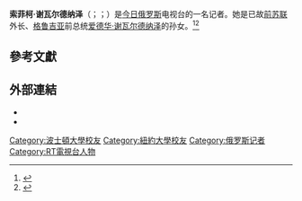 {{Infobox person
| name = 索菲柯·谢瓦尔德纳泽<br><small>Sophie Shevardnadze</small>
| image = Sophie Shevardnadze, 2019.jpg
| caption = 
| birth_name     = 
| birth_date       = {{Birth date and age|1978|09|23|df=y}}
| birth_place     =  {{USSR}}[[格鲁吉亚苏维埃社会主义共和国|格鲁吉亚苏维埃社会主义共和国]][[第比利斯|第比利斯]]
| occupation     = 记者
| residence       = {{RUS}}[[莫斯科|莫斯科]]
| education       = [[巴黎國立高等音樂舞蹈學院|巴黎國立高等音樂舞蹈學院]]
| alma_mater    = [[波士顿大学|波士顿大学]] 
| years_active   = 2005年–
| spouse           = 
| children          = 
| credits            = 
| salary             = 
| 親屬       = [[爱德华·谢瓦尔德纳泽|爱德华·谢瓦尔德纳泽]]（祖父）
}}

'''索菲柯·谢瓦尔德纳泽'''（{{lang-ka|სოფო შევარდნაძე}}；{{lang-ru|Софико Паатовна Шеварднадзе}}；{{bd|1978年|9月23日||}}）是[[今日俄罗斯|今日俄罗斯]]电视台的一名记者。她是已故[[前苏联|前苏联]]外长、[[格鲁吉亚|格鲁吉亚]]前总统[[爱德华·谢瓦尔德纳泽|爱德华·谢瓦尔德纳泽]]的孙女。<ref>{{Cite web|title=Sophie Shevardnadze|url=http://rt.com/about/on-air-talent/sophie-shevardnadze/|accessdate=2021-02-01|publisher=RT|language=en|archiveurl=https://web.archive.org/web/20121113145735/http://rt.com/about/on-air-talent/sophie-shevardnadze/|archivedate=2012-11-13}}</ref><ref>{{cite news|date=2010-04-30|title=Granddaughter of ex-president to arrange a
|publisher=Ukrinform|url=http://en.ura-inform.com/politics/2010/04/30/ex_gruzia|access-date=2021-02-01|archive-url=https://web.archive.org/web/20110723025804/http://en.ura-inform.com/politics/2010/04/30/ex_gruzia|archive-date=2011-07-23}}</ref>

==參考文獻==
	<references />

==外部連結==
* {{Instagram|sofikoshevardnadze}}
* {{IMDb name|7059814}}

{{DEFAULTSORT:Shevardnadze, Sophie}}
[[Category:波士頓大學校友|Category:波士頓大學校友]]
[[Category:紐約大學校友|Category:紐約大學校友]]
[[Category:俄罗斯记者|Category:俄罗斯记者]]
[[Category:RT電視台人物|Category:RT電視台人物]]